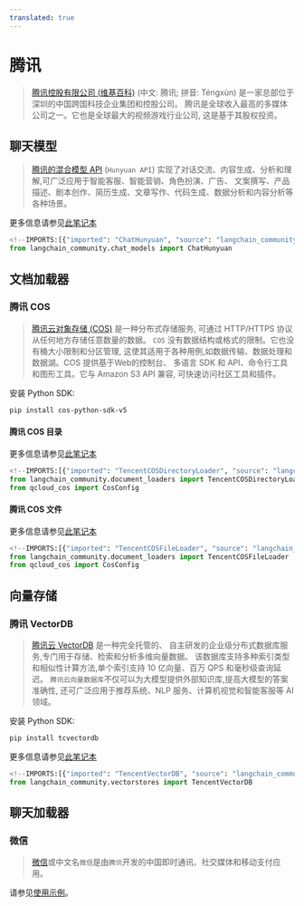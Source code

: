 ```yaml
---
translated: true
---
```


# 腾讯

>[腾讯控股有限公司 (维基百科)](https://en.wikipedia.org/wiki/Tencent) (中文: 腾讯; 拼音: Téngxùn)
>是一家总部位于深圳的中国跨国科技企业集团和控股公司。
>腾讯是全球收入最高的多媒体公司之一。它也是全球最大的视频游戏行业公司,
>这是基于其股权投资。

## 聊天模型

>[腾讯的混合模型 API](https://cloud.tencent.com/document/product/1729) (`Hunyuan API`)
>实现了对话交流、内容生成、分析和理解,可广泛应用于智能客服、智能营销、角色扮演、广告、
>文案撰写、产品描述、剧本创作、简历生成、文章写作、代码生成、数据分析和内容分析等各种场景。

更多信息请参见[此笔记本](/docs/integrations/chat/tencent_hunyuan)

```python
<!--IMPORTS:[{"imported": "ChatHunyuan", "source": "langchain_community.chat_models", "docs": "https://api.python.langchain.com/en/latest/chat_models/langchain_community.chat_models.hunyuan.ChatHunyuan.html", "title": "Tencent"}]-->
from langchain_community.chat_models import ChatHunyuan
```

## 文档加载器

### 腾讯 COS

>[腾讯云对象存储 (COS)](https://www.tencentcloud.com/products/cos) 是一种分布式存储服务,
>可通过 HTTP/HTTPS 协议从任何地方存储任意数量的数据。
>`COS` 没有数据结构或格式的限制。它也没有桶大小限制和分区管理,
>这使其适用于各种用例,如数据传输、数据处理和数据湖。COS 提供基于Web的控制台、
>多语言 SDK 和 API、命令行工具和图形工具。它与 Amazon S3 API 兼容,
>可快速访问社区工具和插件。

安装 Python SDK:

```bash
pip install cos-python-sdk-v5
```

#### 腾讯 COS 目录

更多信息请参见[此笔记本](/docs/integrations/document_loaders/tencent_cos_directory)

```python
<!--IMPORTS:[{"imported": "TencentCOSDirectoryLoader", "source": "langchain_community.document_loaders", "docs": "https://api.python.langchain.com/en/latest/document_loaders/langchain_community.document_loaders.tencent_cos_directory.TencentCOSDirectoryLoader.html", "title": "Tencent"}]-->
from langchain_community.document_loaders import TencentCOSDirectoryLoader
from qcloud_cos import CosConfig
```

#### 腾讯 COS 文件

更多信息请参见[此笔记本](/docs/integrations/document_loaders/tencent_cos_file)

```python
<!--IMPORTS:[{"imported": "TencentCOSFileLoader", "source": "langchain_community.document_loaders", "docs": "https://api.python.langchain.com/en/latest/document_loaders/langchain_community.document_loaders.tencent_cos_file.TencentCOSFileLoader.html", "title": "Tencent"}]-->
from langchain_community.document_loaders import TencentCOSFileLoader
from qcloud_cos import CosConfig
```

## 向量存储

### 腾讯 VectorDB

>[腾讯云 VectorDB](https://www.tencentcloud.com/products/vdb) 是一种完全托管的、
>自主研发的企业级分布式数据库服务,专门用于存储、检索和分析多维向量数据。
>该数据库支持多种索引类型和相似性计算方法,单个索引支持 10 亿向量、百万 QPS 和毫秒级查询延迟。
>`腾讯云向量数据库`不仅可以为大模型提供外部知识库,提高大模型的答案准确性,
>还可广泛应用于推荐系统、NLP 服务、计算机视觉和智能客服等 AI 领域。

安装 Python SDK:

```bash
pip install tcvectordb
```

更多信息请参见[此笔记本](/docs/integrations/vectorstores/tencentvectordb)

```python
<!--IMPORTS:[{"imported": "TencentVectorDB", "source": "langchain_community.vectorstores", "docs": "https://api.python.langchain.com/en/latest/vectorstores/langchain_community.vectorstores.tencentvectordb.TencentVectorDB.html", "title": "Tencent"}]-->
from langchain_community.vectorstores import TencentVectorDB
```

## 聊天加载器

### 微信

>[微信](https://www.wechat.com/)或中文名`微信`是由`腾讯`开发的中国即时通讯、社交媒体和移动支付应用。

请参见[使用示例](/docs/integrations/chat_loaders/wechat)。
